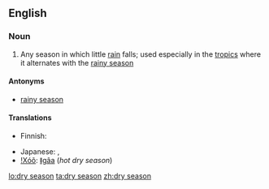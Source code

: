 {{wikipedia}}
==English==

===Noun===
{{en-noun|sg=[[dry]] [[season]]}}

# Any season in which little [[rain]] falls; used especially in the [[tropic]]s where it alternates with the [[rainy season]]

====Antonyms====
*[[rainy season]]

====Translations====
{{trans-top}}
* Finnish: {{t-|fi|kuiva kausi}}
{{trans-mid}}
* Japanese: {{t-|ja|乾季|tr=kanki|sc=Jpan}}, {{t-|ja|乾期|tr=kanki|sc=Jpan}}
* [[!Xóõ]]: [[ǁgâa]] (''hot dry season'')
{{trans-bottom}}

[[lo:dry season]]
[[ta:dry season]]
[[zh:dry season]]